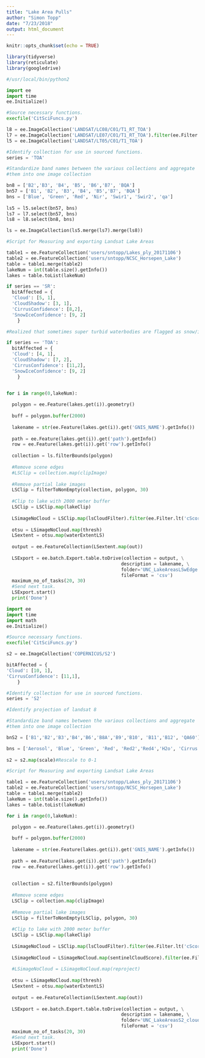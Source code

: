 ```yaml
---
title: "Lake Area Pulls"
author: "Simon Topp"
date: "7/23/2018"
output: html_document
---
```


```r
knitr::opts_chunk$set(echo = TRUE)

library(tidyverse)
library(reticulate)
library(googledrive)


```


```python
#/usr/local/bin/python2

import ee
import time
ee.Initialize()

#Source necessary functions.
execfile('CitSciFuncs.py')

l8 = ee.ImageCollection('LANDSAT/LC08/C01/T1_RT_TOA')
l7 = ee.ImageCollection('LANDSAT/LE07/C01/T1_RT_TOA').filter(ee.Filter.date('1999-05-01', '2003-05-30'))
l5 = ee.ImageCollection('LANDSAT/LT05/C01/T1_TOA')

#Identify collection for use in sourced functions.
series = 'TOA'

#Standardize band names between the various collections and aggregate 
#them into one image collection

bn8 = ['B2','B3', 'B4', 'B5', 'B6','B7', 'BQA']
bn57 = ['B1', 'B2', 'B3', 'B4', 'B5','B7', 'BQA']
bns = ['Blue', 'Green', 'Red', 'Nir', 'Swir1', 'Swir2', 'qa']
  
ls5 = l5.select(bn57, bns)
ls7 = l7.select(bn57, bns)
ls8 = l8.select(bn8, bns)

ls = ee.ImageCollection(ls5.merge(ls7).merge(ls8))

#Script for Measuring and exporting Landsat Lake Areas

table1 = ee.FeatureCollection('users/sntopp/Lakes_ply_20171106')
table2 = ee.FeatureCollection('users/sntopp/NCSC_Horsepen_Lake')
table = table1.merge(table2)
lakeNum = int(table.size().getInfo())
lakes = table.toList(lakeNum) 

if series == 'SR':
  bitAffected = {
  'Cloud': [5, 1],
  'CloudShadow': [3, 1],
  'CirrusConfidence': [8,2], 
  'SnowIceConfidence': [9, 2]
    }

#Realized that sometimes super turbid waterbodies are flagged as snow/ice, subsequently you can't filter by this unless you know your area

if series == 'TOA':
  bitAffected = {
  'Cloud': [4, 1],
  'CloudShadow': [7, 2],
  'CirrusConfidence': [11,2],
  'SnowIceConfidence': [9, 2]
    }
  

for i in range(0,lakeNum):

  polygon = ee.Feature(lakes.get(i)).geometry()
    
  buff = polygon.buffer(2000)
    
  lakename = str(ee.Feature(lakes.get(i)).get('GNIS_NAME').getInfo())
    
  path = ee.Feature(lakes.get(i)).get('path').getInfo()
  row = ee.Feature(lakes.get(i)).get('row').getInfo()
    
  collection = ls.filterBounds(polygon)
  
  #Remove scene edges      
  #LSClip = collection.map(clipImage)
  
  #Remove partial lake images
  LSClip = filterToNonEmpty(collection, polygon, 30)
  
  #Clip to lake with 2000 meter buffer
  LSClip = LSClip.map(lakeClip)
        
  LSimageNoCloud = LSClip.map(lsCloudFilter).filter(ee.Filter.lt('cScore', 20))
    
  otsu = LSimageNoCloud.map(thresh)
  LSextent = otsu.map(waterExtentLS)
        
  output = ee.FeatureCollection(LSextent.map(out))
        
  LSExport = ee.batch.Export.table.toDrive(collection = output, \
                                          description = lakename, \
                                          folder='UNC_LakeAreasLSwEdge',\
                                          fileFormat = 'csv')
  maximum_no_of_tasks(20, 30)
  #Send next task.
  LSExport.start()
  print('Done')


```

```python
import ee
import time
import math
ee.Initialize()

#Source necessary functions.
execfile('CitSciFuncs.py')

s2 = ee.ImageCollection('COPERNICUS/S2')

bitAffected = {
'Cloud': [10, 1],
'CirrusConfidence': [11,1], 
    }

#Identify collection for use in sourced functions.
series = 'S2'

#Identify projection of landsat 8

#Standardize band names between the various collections and aggregate 
#them into one image collection

bnS2 = ['B1','B2','B3','B4','B6','B8A','B9','B10', 'B11','B12', 'QA60']

bns = ['Aerosol', 'Blue', 'Green', 'Red', 'Red2','Red4','H2o', 'Cirrus','Swir1', 'Swir2', 'qa']
  
s2 = s2.map(scale)#Rescale to 0-1

#Script for Measuring and exporting Landsat Lake Areas

table1 = ee.FeatureCollection('users/sntopp/Lakes_ply_20171106')
table2 = ee.FeatureCollection('users/sntopp/NCSC_Horsepen_Lake')
table = table1.merge(table2)
lakeNum = int(table.size().getInfo())
lakes = table.toList(lakeNum) 

for i in range(0,lakeNum):

  polygon = ee.Feature(lakes.get(i)).geometry()
    
  buff = polygon.buffer(2000)
    
  lakename = str(ee.Feature(lakes.get(i)).get('GNIS_NAME').getInfo())
    
  path = ee.Feature(lakes.get(i)).get('path').getInfo()
  row = ee.Feature(lakes.get(i)).get('row').getInfo()
    
    
  collection = s2.filterBounds(polygon)
        
  #Remove scene edges      
  LSClip = collection.map(clipImage)
  
  #Remove partial lake images
  LSClip = filterToNonEmpty(LSClip, polygon, 30)
  
  #Clip to lake with 2000 meter buffer
  LSClip = LSClip.map(lakeClip)
        
  LSimageNoCloud = LSClip.map(lsCloudFilter).filter(ee.Filter.lt('cScore', 20))
  
  LSimageNoCloud = LSimageNoCloud.map(sentinelCloudScore).filter(ee.Filter.lt('cScoreII', 20))
  
  #LSimageNoCloud = LSimageNoCloud.map(reproject)
    
  otsu = LSimageNoCloud.map(thresh)
  LSextent = otsu.map(waterExtentLS)
        
  output = ee.FeatureCollection(LSextent.map(out))
        
  LSExport = ee.batch.Export.table.toDrive(collection = output, \
                                          description = lakename, \
                                          folder='UNC_LakeAreasS2_clouds2',\
                                          fileFormat = 'csv')
  maximum_no_of_tasks(20, 30)
  #Send next task.
  LSExport.start()
  print('Done')


```